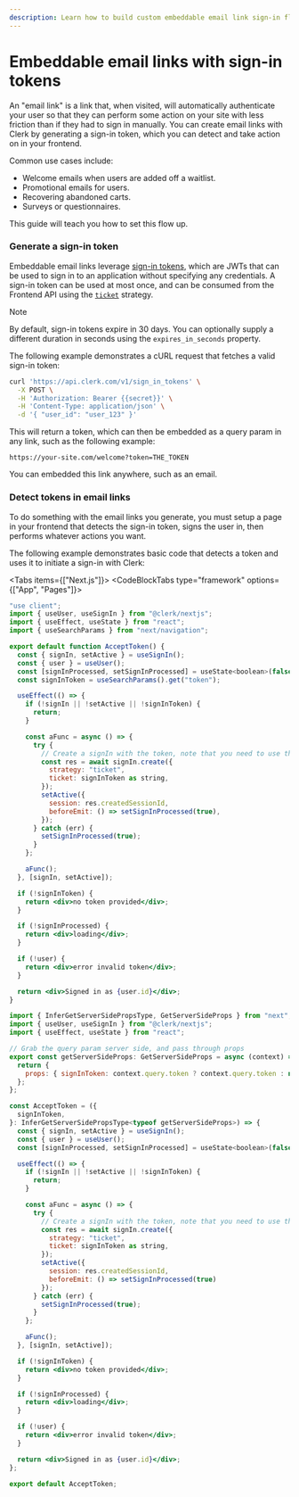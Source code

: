```yaml
---
description: Learn how to build custom embeddable email link sign-in flows to increase user engagement and reduce drop off in transactional emails, SMS's, and more.
---
```


# Embeddable email links with sign-in tokens

An "email link" is a link that, when visited, will automatically authenticate your user so that they can perform some action on your site with less friction than if they had to sign in manually. You can create email links with Clerk by generating a sign-in token, which you can detect and take action on in your frontend.

Common use cases include:

- Welcome emails when users are added off a waitlist.
- Promotional emails for users.
- Recovering abandoned carts.
- Surveys or questionnaires.

This guide will teach you how to set this flow up.

<Steps>

### Generate a sign-in token

Embeddable email links leverage [sign-in tokens](https://clerk.com/docs/reference/backend-api/tag/Sign-in-Tokens#operation/CreateSignInToken), which are JWTs that can be used to sign in to an application without specifying any credentials. A sign-in token can be used at most once, and can be consumed from the Frontend API using the [`ticket`](/docs/references/javascript/sign-in/sign-in#sign-in-create-params) strategy.

> [!NOTE]
> By default, sign-in tokens expire in 30 days. You can optionally supply a different duration in seconds using the `expires_in_seconds` property.

The following example demonstrates a cURL request that fetches a valid sign-in token: 

```bash
curl 'https://api.clerk.com/v1/sign_in_tokens' \
  -X POST \
  -H 'Authorization: Bearer {{secret}}' \
  -H 'Content-Type: application/json' \
  -d '{ "user_id": "user_123" }'
```

This will return a token, which can then be embedded as a query param in any link, such as the following example:

`https://your-site.com/welcome?token=THE_TOKEN`

You can embedded this link anywhere, such as an email.

### Detect tokens in email links

To do something with the email links you generate, you must setup a page in your frontend that detects the sign-in token, signs the user in, then performs whatever actions you want.

The following example demonstrates basic code that detects a token and uses it to initiate a sign-in with Clerk:

<Tabs items={["Next.js"]}>
<Tab>
<CodeBlockTabs type="framework" options={["App", "Pages"]}>
```jsx filename="app/accept-token/page.jsx"
"use client";
import { useUser, useSignIn } from "@clerk/nextjs";
import { useEffect, useState } from "react";
import { useSearchParams } from "next/navigation";

export default function AcceptToken() {
  const { signIn, setActive } = useSignIn();
  const { user } = useUser();
  const [signInProcessed, setSignInProcessed] = useState<boolean>(false);
  const signInToken = useSearchParams().get("token");

  useEffect(() => {
    if (!signIn || !setActive || !signInToken) {
      return;
    }

    const aFunc = async () => {
      try {
        // Create a signIn with the token, note that you need to use the "ticket" strategy.
        const res = await signIn.create({
          strategy: "ticket",
          ticket: signInToken as string,
        });
        setActive({
          session: res.createdSessionId,
          beforeEmit: () => setSignInProcessed(true),
        });
      } catch (err) {
        setSignInProcessed(true);
      }
    };

    aFunc();
  }, [signIn, setActive]);

  if (!signInToken) {
    return <div>no token provided</div>;
  }

  if (!signInProcessed) {
    return <div>loading</div>;
  }

  if (!user) {
    return <div>error invalid token</div>;
  }

  return <div>Signed in as {user.id}</div>;
}
```
```jsx filename="pages/accept-token.jsx"
import { InferGetServerSidePropsType, GetServerSideProps } from "next";
import { useUser, useSignIn } from "@clerk/nextjs";
import { useEffect, useState } from "react";

// Grab the query param server side, and pass through props
export const getServerSideProps: GetServerSideProps = async (context) => {
  return {
    props: { signInToken: context.query.token ? context.query.token : null },
  };
};

const AcceptToken = ({
  signInToken,
}: InferGetServerSidePropsType<typeof getServerSideProps>) => {
  const { signIn, setActive } = useSignIn();
  const { user } = useUser();
  const [signInProcessed, setSignInProcessed] = useState<boolean>(false);

  useEffect(() => {
    if (!signIn || !setActive || !signInToken) {
      return;
    }

    const aFunc = async () => {
      try {
        // Create a signIn with the token, note that you need to use the "ticket" strategy.
        const res = await signIn.create({
          strategy: "ticket",
          ticket: signInToken as string,
        });
        setActive({
          session: res.createdSessionId,
          beforeEmit: () => setSignInProcessed(true)
        });
      } catch (err) {
        setSignInProcessed(true);
      }
    };

    aFunc();
  }, [signIn, setActive]);

  if (!signInToken) {
    return <div>no token provided</div>;
  }

  if (!signInProcessed) {
    return <div>loading</div>;
  }

  if (!user) {
    return <div>error invalid token</div>;
  }

  return <div>Signed in as {user.id}</div>;
};

export default AcceptToken;
```
</CodeBlockTabs>
</Tab>
</Tabs>

</Steps>
